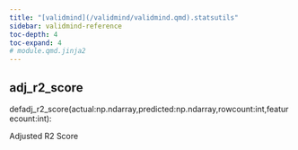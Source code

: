 ```yaml
---
title: "[validmind](/validmind/validmind.qmd).statsutils"
sidebar: validmind-reference
toc-depth: 4
toc-expand: 4
# module.qmd.jinja2
---
```


<!-- function.qmd.jinja2 -->

## adj_r2_score<span class="suffix"></span>

<!-- signatures.jinja2 -->

::: {.signature}

<span class="kw">def</span><span class="name">adj_r2_score</span>(<span class="params"><span class="n">actual</span><span class="p">:</span><span class="n">np</span>.<span class="n">ndarray</span><span class="muted">,</span></span><span class="params"><span class="n">predicted</span><span class="p">:</span><span class="n">np</span>.<span class="n">ndarray</span><span class="muted">,</span></span><span class="params"><span class="n">rowcount</span><span class="p">:</span><span class="nb">int</span><span class="muted">,</span></span><span class="params"><span class="n">featurecount</span><span class="p">:</span><span class="nb">int</span></span>):

:::

<!-- docstring.jinja2 -->

Adjusted R2 Score
